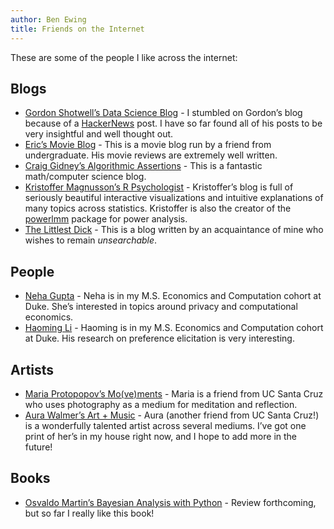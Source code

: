 ```yaml
---
author: Ben Ewing
title: Friends on the Internet
---
```


These are some of the people I like across the internet:

## Blogs

* [Gordon Shotwell's Data Science Blog](https://blog.shotwell.ca/) - I stumbled on Gordon's blog because of a [HackerNews](https://news.ycombinator.com/item?id=21965248) post. I have so far found all of his posts to be very insightful and well thought out.
* [Eric's Movie Blog](https://dweemeister.tumblr.com/) - This is a movie blog run by a friend from undergraduate. His movie reviews are extremely well written.
* [Craig Gidney's Algorithmic Assertions](https://algassert.com/) - This is a fantastic math/computer science blog.
* [Kristoffer Magnusson's R Psychologist](https://rpsychologist.com/) - Kristoffer's blog is full of seriously beautiful interactive visualizations and intuitive explanations of many topics across statistics. Kristoffer is also the creator of the [powerlmm](https://cran.r-project.org/web/packages/powerlmm/index.html) package for power analysis.
* [The Littlest Dick](https://thelittlestdick.wordpress.com/) - This is a blog written by an acquaintance of mine who wishes to remain _unsearchable_.

## People

* [Neha Gupta](https://guptane6.github.io/index.html) - Neha is in my M.S. Economics and Computation cohort at Duke. She's interested in topics around privacy and computational economics.
* [Haoming Li](https://haoming.li/) - Haoming is in my M.S. Economics and Computation cohort at Duke. His research on preference elicitation is very interesting.

## Artists

* [Maria Protopopov's Mo(ve)ments](https://mariaprotopopov.com/) - Maria is a friend from UC Santa Cruz who uses photography as a medium for meditation and reflection.
* [Aura Walmer's Art + Music](https://aurawalmer.com/) - Aura (another friend from UC Santa Cruz!) is a wonderfully talented artist across several mediums. I've got one print of her's in my house right now, and I hope to add more in the future!

## Books

* [Osvaldo Martin's Bayesian Analysis with Python](https://www.packtpub.com/big-data-and-business-intelligence/bayesian-analysis-python-second-edition) - Review forthcoming, but so far I really like this book!